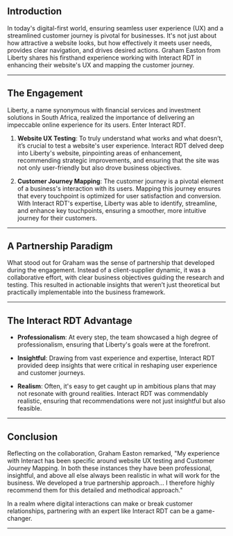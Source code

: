 ## Introduction

In today's digital-first world, ensuring seamless user experience (UX) and a
streamlined customer journey is pivotal for businesses. It's not just about how
attractive a website looks, but how effectively it meets user needs, provides
clear navigation, and drives desired actions. Graham Easton from Liberty shares
his firsthand experience working with Interact RDT in enhancing their website's
UX and mapping the customer journey.

---

## **The Engagement**

Liberty, a name synonymous with financial services and investment solutions in
South Africa, realized the importance of delivering an impeccable online
experience for its users. Enter Interact RDT.

1. **Website UX Testing**: To truly understand what works and what doesn’t, it’s
   crucial to test a website's user experience. Interact RDT delved deep into
   Liberty's website, pinpointing areas of enhancement, recommending strategic
   improvements, and ensuring that the site was not only user-friendly but also
   drove business objectives.

2. **Customer Journey Mapping**: The customer journey is a pivotal element of a
   business's interaction with its users. Mapping this journey ensures that
   every touchpoint is optimized for user satisfaction and conversion. With
   Interact RDT's expertise, Liberty was able to identify, streamline, and
   enhance key touchpoints, ensuring a smoother, more intuitive journey for
   their customers.

---

## **A Partnership Paradigm**

What stood out for Graham was the sense of partnership that developed during the
engagement. Instead of a client-supplier dynamic, it was a collaborative effort,
with clear business objectives guiding the research and testing. This resulted
in actionable insights that weren’t just theoretical but practically
implementable into the business framework.

---

## **The Interact RDT Advantage**

- **Professionalism**: At every step, the team showcased a high degree of
  professionalism, ensuring that Liberty's goals were at the forefront.

- **Insightful**: Drawing from vast experience and expertise, Interact RDT
  provided deep insights that were critical in reshaping user experience and
  customer journeys.

- **Realism**: Often, it's easy to get caught up in ambitious plans that may not
  resonate with ground realities. Interact RDT was commendably realistic,
  ensuring that recommendations were not just insightful but also feasible.

---

## **Conclusion**

Reflecting on the collaboration, Graham Easton remarked, "My experience with
Interact has been specific around website UX testing and Customer Journey
Mapping. In both these instances they have been professional, insightful, and
above all else always been realistic in what will work for the business. We
developed a true partnership approach... I therefore highly recommend them for
this detailed and methodical approach."

In a realm where digital interactions can make or break customer relationships,
partnering with an expert like Interact RDT can be a game-changer.

---
